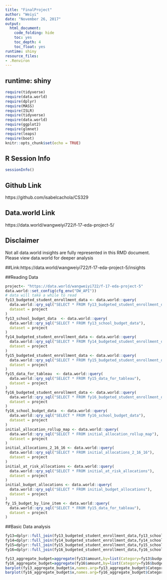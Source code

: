 ---
title: "FinalProject"
author: "Weiyi"
date: "November 26, 2017"
output:
  html_document:
    code_folding: hide
    toc: yes
    toc_depth: 4
    toc_float: yes
runtime: shiny
resource_files:
- .Renviron
---
runtime: shiny
---

```{r setup, include=FALSE}
require(tidyverse)
require(data.world)
require(dplyr)
require(MASS)
require(ISLR)
require(tidyverse)
require(data.world)
require(ggplot2)
require(glmnet)
require(leaps)
require(boot)
knitr::opts_chunk$set(echo = TRUE)
```
  
## **R Session Info**  

```{r}
sessionInfo()
```

## **Github Link** 
https://github.com/isabelcachola/CS329

## **Data.world Link**
https://data.world/wangweiyi722/f-17-eda-project-5/

## Disclaimer
Not all data.world insights are fully represented in this RMD document. Please view data.world for deeper analysis

##Link:https://data.world/wangweiyi722/f-17-eda-project-5/insights

##Reading Data
```{r}
project<- "https://data.world/wangweiyi722/f-17-eda-project-5"
data.world::set_config(cfg_env("DW_API"))
# data will take a while to read
fy13_budgeted_student_enrollment_data <- data.world::query(
  data.world::qry_sql("SELECT * FROM fy13_budgeted_student_enrollment_data"),
  dataset = project
)
fy13_school_budget_data  <- data.world::query(
  data.world::qry_sql("SELECT * FROM fy13_school_budget_data"),
  dataset = project
)
fy14_budgeted_student_enrollment_data <- data.world::query(
  data.world::qry_sql("SELECT * FROM fy14_budgeted_student_enrollment_data"),
  dataset = project
)
fy15_budgeted_student_enrollment_data <- data.world::query(
  data.world::qry_sql("SELECT * FROM fy15_budgeted_student_enrollment_data"),
  dataset = project
)
fy15_data_for_tableau  <- data.world::query(
  data.world::qry_sql("SELECT * FROM fy15_data_for_tableau"),
  dataset = project
)
fy16_budgeted_student_enrollment_data <- data.world::query(
  data.world::qry_sql("SELECT * FROM fy16_budgeted_student_enrollment_data"),
  dataset = project
)
fy16_school_budget_data  <- data.world::query(
  data.world::qry_sql("SELECT * FROM fy16_school_budget_data"),
  dataset = project
)
initial_allocation_rollup_map <- data.world::query(
  data.world::qry_sql("SELECT * FROM initial_allocation_rollup_map"),
  dataset = project
)
initial_allocations_2_16_16 <- data.world::query(
  data.world::qry_sql("SELECT * FROM initial_allocations_2_16_16"),
  dataset = project
)
initial_at_risk_allocations <- data.world::query(
  data.world::qry_sql("SELECT * FROM initial_at_risk_allocations"),
  dataset = project
)
initial_budget_allocations <- data.world::query(
  data.world::qry_sql("SELECT * FROM initial_budget_allocations"),
  dataset = project
)
fy_15_budget_by_line_item <- data.world::query(
  data.world::qry_sql("SELECT * FROM fy15_data_for_tableau"),
  dataset = project
)
```

##Basic Data analysis

```{r}
fy13=dplyr::full_join(fy13_budgeted_student_enrollment_data,fy13_school_budget_data,by=c("school_code"="code","school_name"="school","fiscal_year","school_type","ward"))
fy14=dplyr::full_join(fy14_budgeted_student_enrollment_data,fy14_school_budget_data,by=c("school_code","school_name","fiscal_year","school_type","ward"))
fy15=dplyr::full_join(fy15_budgeted_student_enrollment_data,fy15_school_budget_data,by=c("school_code","school_name","fiscal_year","school_type","ward"))
fy16=dplyr::full_join(fy16_budgeted_student_enrollment_data,fy16_school_budget_data,by=c("school_name","school_type","ward"))

fy13_aggregate_budget=aggregate(fy13$amount,by=list(Category=fy13$budget_category),FUN=sum)
fy16_aggregate_budget=aggregate(fy16$amount,by=list(Category=fy16$budget_allocation_category),FUN=sum)
barplot(fy13_aggregate_budget$x,names.arg=fy13_aggregate_budget$Category,cex.names=.7,las=2,main="2013 Funding Distribution",ylab="Amount (USD)",xlab="Funding Category")
barplot(fy16_aggregate_budget$x,names.arg=fy16_aggregate_budget$Category,cex.names=.7,las=2,main="2016 Funding Distribution",ylab="Amount (USD)",xlab="Funding Category")

```